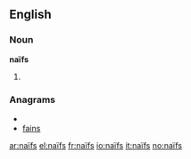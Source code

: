 ==English==
===Noun===
'''naïfs'''
# {{plural of|[[naïf]]}}

===Anagrams===
* {{alphagram|afins}}
* [[fains#English|fains]]

[[ar:naïfs]]
[[el:naïfs]]
[[fr:naïfs]]
[[io:naïfs]]
[[it:naïfs]]
[[no:naïfs]]